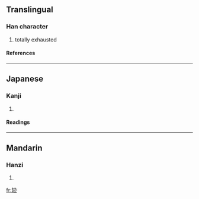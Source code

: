 ==Translingual==
===Han character===
{{Han char|rn=65|rad=支|as=02|sn=6|four=|canj=十水大尸 (JEKS)}}
# totally exhausted
====References====
{{Han ref|kx=0467.050|dkj=02308|hdz=10367.030|uh=6530|ud=25904}}
----
==Japanese==
===Kanji===
{{ja-kanji|grade=|rs=支02}}
# {{defn|Japanese}} 
====Readings====
{{ja-readings|on=[[き]] (ki)|kun=[[つかれきる]] (tsukarekiru)}}
----
==Mandarin==
===Hanzi===
{{cmn-hanzi|pin=[[guì]] ([[gui4]])|wg=kuei<sup>4</sup>}}
# {{defn|Mandarin}}

[[fr:攰]]